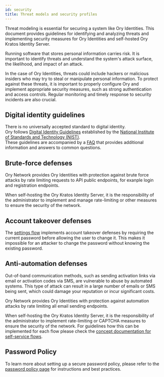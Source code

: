 ```yaml
---
id: security
title: Threat models and security profiles
---
```


Threat modeling is essential for securing a system like Ory Identities. This document provides guidelines for identifying and
analyzing threats and implementing security measures for Ory Identities and self-hosted Ory Kratos Identity Server.

Running software that stores personal information carries risk. It is important to identify threats and understand the system's
attack surface, the likelihood, and impact of an attack.

In the case of Ory Identities, threats could include hackers or malicious insiders who may try to steal or manipulate personal
information. To protect against these threats, it is important to properly configure Ory and implement appropriate security
measures, such as strong authentication and access controls. Regular monitoring and timely response to security incidents are also
crucial.

## Digital identity guidelines

There is no universally accepted standard to digital identity.  
Ory follows [Digital Identity Guidelines](https://pages.nist.gov/800-63-3/) established by the
[National Institute of Standards and Technology (NIST)](https://www.nist.gov/).  
These guidelines are accompanied by a [FAQ](https://pages.nist.gov/800-63-3/) that provides additional information and answers to
common questions.

## Brute-force defenses

Ory Network provides Ory Identities with protection against brute force attacks by rate limiting requests to API public endpoints,
for exanple login and registration endpoints.

When self-hosting the Ory Kratos Identity Server, it is the responsibility of the administrator to implement and manage
rate-limiting or other measures to ensure the security of the network.

## Account takeover defenses

The [settings flow](../self-service/flows/user-settings) implements account takeover defenses by requiring the current password
before allowing the user to change it. This makes it impossible for an attacker to change the password without knowing the
existing password.

## Anti-automation defenses

Out-of-band communication methods, such as sending activation links via email or activation codes via SMS, are vulnerable to abuse
by automated systems. This type of attack can result in a large number of emails or SMS being sent, which could damage your
reputation or incur significant costs.

Ory Network provides Ory Identities with protection against automation attacks by rate limiting all email sending endpoints.

When self-hosting the Ory Kratos Identity Server, it is the responsibility of the administrator to implement rate-limiting or
CAPTCHA measures to ensure the security of the network. For guidelines how this can be implemented for each flow please check the
[concept documentation for self-service flows](https://www.ory.sh/docs/kratos/self-service).

## Password Policy

To learn more about setting up a secure password policy, please refer to the
[password policy page](../../concepts/password-policy.mdx) for instructions and best practices.
